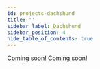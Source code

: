 ```yaml
---
id: projects-dachshund
title: ''
sidebar_label: Dachshund
sidebar_position: 4
hide_table_of_contents: true
---
```




<Banner
  goalStatement={configs.dachshund.goal_statement}
  projectTags={configs.dachshund.project_tags}
/>

<Tabs>
  <TabItem value="summary" label="Summary" default>
    <Summary
      headline={configs.dachshund.headline}
      description={configs.dachshund.description}
      level={configs.dachshund.level_of_difficulty}
      roles={configs.dachshund.roles}
    />
  </TabItem>
  <TabItem value="project-assets" label="Project Assets" default>
    Coming soon!
  </TabItem>
  <TabItem value="contributors" label="Contributors">
    Coming soon!
  </TabItem>
</Tabs>
